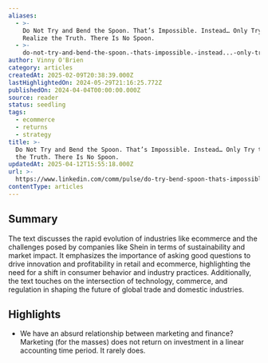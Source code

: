 ```yaml
---
aliases:
  - >-
    Do Not Try and Bend the Spoon. That’s Impossible. Instead… Only Try to
    Realize the Truth. There Is No Spoon.
  - >-
    do-not-try-and-bend-the-spoon.-thats-impossible.-instead...-only-try-to-realize-the-truth.-there-is-no-spoon.
author: Vinny O'Brien
category: articles
createdAt: 2025-02-09T20:38:39.000Z
lastHighlightedOn: 2024-05-29T21:16:25.772Z
publishedOn: 2024-04-04T00:00:00.000Z
source: reader
status: seedling
tags:
  - ecommerce
  - returns
  - strategy
title: >-
  Do Not Try and Bend the Spoon. That’s Impossible. Instead… Only Try to Realize
  the Truth. There Is No Spoon.
updatedAt: 2025-04-12T15:55:18.000Z
url: >-
  https://www.linkedin.com/comm/pulse/do-try-bend-spoon-thats-impossible-instead-only-realize-vinny-o-brien-5a6ue?lipi=urn%3Ali%3Apage%3Aemail_email_series_follow_newsletter_01%3BgGfB%2FEA5QqmgDYU99DQTPA%3D%3D&midToken=AQGp89vrfZliAg&midSig=0vlbCiGerYsrc1&trk=eml-email_series_follow_newsletter_01-newsletter_hero_banner-0-open_on_linkedin_cta&trkEmail=eml-email_series_follow_newsletter_01-newsletter_hero_banner-0-open_on_linkedin_cta-null-7e1yqy~lulbqr5a~iz-null-null&eid=7e1yqy-lulbqr5a-iz&otpToken=MTYwMTE4ZTgxNDI3Y2NjMGIyMjQwNGVkNDcxY2U1YjA4ZmNhZDQ0NzliYTk4YjYxNzNjNzAwNmU0YTU5NTVmNGYyZGNkZjgxNTJiOGNhZTA1NzhkYzI4Zjk5YWJhMTg5ZjFlN2M3MzFhYzc2OTgxZTE4ZTA4ZSwxLDE%3D
contentType: articles
---
```

## Summary

The text discusses the rapid evolution of industries like ecommerce and the challenges posed by companies like Shein in terms of sustainability and market impact. It emphasizes the importance of asking good questions to drive innovation and profitability in retail and ecommerce, highlighting the need for a shift in consumer behavior and industry practices. Additionally, the text touches on the intersection of technology, commerce, and regulation in shaping the future of global trade and domestic industries.

## Highlights

- We have an absurd relationship between marketing and finance? Marketing (for the masses) does not return on investment in a linear accounting time period. It rarely does.
